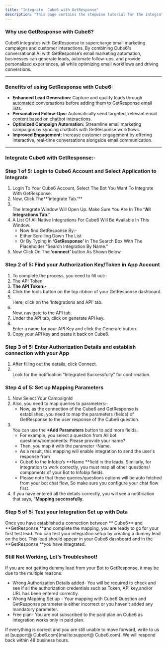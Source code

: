 ```yaml
---
title: "Integrate  Cube6 with GetResponse"
description: "This page contains the stepwise tutorial for the integration with  Cube6"
---
```


### **Why use GetResponse with  Cube6?**

 Cube6 integrates with GetResponse to supercharge email marketing campaigns and customer interactions. By combining  Cube6's conversational AI with GetResponse’s email marketing automation, businesses can generate leads, automate follow-ups, and provide personalized experiences, all while optimizing email workflows and driving conversions.

---

### **Benefits of using GetResponse with  Cube6:**

- **Enhanced Lead Generation:** Capture and qualify leads through automated conversations before adding them to GetResponse email lists.
- **Personalized Follow-Ups:** Automatically send targeted, relevant email content based on chatbot interactions.
- **Optimized Campaign Automation:** Streamline email marketing campaigns by syncing chatbots with GetResponse workflows.
- **Improved Engagement:** Increase customer engagement by offering interactive, real-time conversations alongside email communication.

---

### **Integrate  Cube6 with GetResponse:-**

### **Step 1 of 5: Login to  Cube6 Account and Select Application to Integrate**

1. Login To Your  Cube6 Account, Select The Bot You Want To Integrate With GetResponse.
2. Now, Click The**‘integrate Tab.’** 
3. \
   The Integrate Window Will Open Up. Make Sure You Are In The **“All Integrations Tab.”**
4. A List Of All Native Integrations For  Cube6 Will Be Available In This Window.
   - Now find GetResponse By:-
   - Either Scrolling Down The List
   - Or By Typing In **‘GetResponse’** In The Search Box With The Placeholder “Search Integration By Name.”
5. Now Click On The **‘connect’** button As Shown Below.

### **Step 2 of 5: Find your Authorization Key/Token in App Account**

1. To complete the process, you need to fill out:-
2. The API Token
3. **The API Token:-**
4. Click the tools button on the top ribbon of your GetResponse dashboard.
5. \
   Here, click on the ‘Integrations and API’ tab.
6. \
   Now, navigate to the API tab.
7. Under the API tab, click on generate API key.
8. \
   Enter a name for your API Key and click the Generate button.
9. Copy your API key and paste it back on  Cube6.

### **Step 3 of 5: Enter Authorization Details and establish connection with your App**

1. After filling out the details, click Connect.
2. \
   Look for the notification “Integrated Successfully” for confirmation.

### **Step 4 of 5: Set up Mapping Parameters**

1. Now Select Your CampaignId
2. Also, you need to map queries to parameters:-
   - Now, as the connection of the  Cube6 and GetResponse is established, you need to map the parameters (fields) of GetResponse to the user response of the  Cube6 question.
3. \
   You can use the **\+Add Parameters** button to add more fields.
   - For example, you select a question from All bot questions/components: Please provide your name?
   - Then, you map it with the parameter -Name.
   - As a result, this mapping will enable integration to send the user's response from
   -  Cube6 to the Infobip’s **Name **field in the leads. Similarly, for integration to work correctly, you must map all other questions/ components of your Bot to Infobip fields.
   - Please note that these queries/questions options will be auto fetched from your bot chat flow, So make sure you configure your chat flow first.
4. If you have entered all the details correctly, you will see a notification that says, “**Mapping successfully.**

### **Step 5 of 5: Test your Integration Set up with Data**

Once you have established a connection between ** Cube6** and **GetResponse **and complete the mapping, you are ready to go for your first test lead. You can test your integration setup by creating a dummy lead on the bot. This lead should appear in your  Cube6 dashboard and in the **GetResponse **you have integrated.

### **Still Not Working, Let’s Troubleshoot\!**

If you are not getting dummy lead from your Bot to GetResponse, it may be due to the multiple reasons:

- Wrong Authorization Details added- You will be required to check and see if all the authorization credentials such as Token, API key,and/or URL has been entered correctly.
- Wrong Mapping Set up - Your mapping with  Cube6 Question and GetResponse parameter is either incorrect or you haven’t added any mandatory parameter.
- Free plan- You are not subscribed to the paid plan on  Cube6 as integration works only in paid plan.

If everything is correct and you are still unable to move forward, write to us at [support@ Cube6.com](mailto:support@ Cube6.com). We will respond back within 48 business hours.